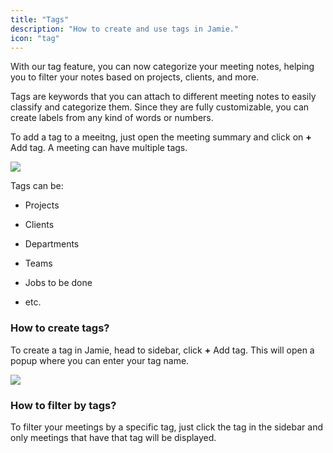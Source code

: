 ```yaml
---
title: "Tags"
description: "How to create and use tags in Jamie."
icon: "tag"
---
```


With our tag feature, you can now categorize your meeting notes, helping you to filter your notes based on projects, clients, and more.

Tags are keywords that you can attach to different meeting notes to easily classify and categorize them. Since they are fully customizable, you can create labels from any kind of words or numbers. 

To add a tag to a meeitng, just open the meeting summary and click on **+** Add tag. A meeting can have multiple tags.

![](/TagToMeeting.png)

Tags can be:&#x20;

* Projects

* Clients

* Departments

* Teams

* Jobs to be done

* etc.

### How to create tags?

To create a tag in Jamie, head to sidebar, click **+** Add tag. This will open a popup where you can enter your tag name.

![](/TagCreate.png)

### How to filter by tags?

To filter your meetings by a specific tag, just click the tag in the sidebar and only meetings that have that tag will be displayed.